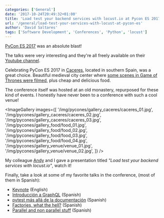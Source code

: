 ```yaml
---
categories: ['General']
date: '2017-10-24T20:49:32+01:00'
title: 'Load test your backend services with locust.io at Pycon ES 2017'
url: '/general/load-test-your-services-with-locust-at-pycon-es'
author: 'David Saltares'
tags: ['Software Development', 'Conferences', 'Python', 'locust']
---
```


[PyCon ES 2017](https://2017.es.pycon.org/en/) was an absolute blast!

The talks were very interesting and they're all freely available on their
[Youtube channel](https://www.youtube.com/watch?v=8QYnf8EVoRc&list=PLahUDl6AAwrhc_qBiZpn07_7tDZnapO9C).

Celebrating PyCon ES 2017 in [Caceres](https://en.wikipedia.org/wiki/C%C3%A1ceres,_Spain),
located in southern Spain, was a great choice. Beautiful medieval city center where [some
scenes in Game of Thrones were filmed](https://winteriscoming.net/2016/12/16/final-images-caceres-season-7-game-thrones/),
plus cheap and delicious food.

The conference itself was hosted at an old monastery, repurposed for these kind
of events. I honestly have never been to a conference with such a cool venue!

<ImageGallery
  images={[
    '/img/pycones/gallery_caceres/caceres_01.jpg',
    '/img/pycones/gallery_caceres/caceres_02.jpg',
    '/img/pycones/gallery_caceres/caceres_03.jpg',
    '/img/pycones/gallery_food/food_01.jpg',
    '/img/pycones/gallery_food/food_02.jpg',
    '/img/pycones/gallery_food/food_03.jpg',
    '/img/pycones/gallery_food/food_04.jpg',
    '/img/pycones/gallery_venue/venue_01.jpg',
    '/img/pycones/gallery_venue/venue_02.jpg',
  ]}
/>

My colleague [Andy](https://twitter.com/andyalmonte31) and I gave a
presentation titled _"Load test your backend services with locust.io"_, watch it!

<YouTube videoId="cuATUqwW6T8" />

Finally, take a look at some of my favorite talks in the conference, (most of them in Spanish):

- [Keynote](https://www.youtube.com/watch?v=ayQK6app_wA&list=PLahUDl6AAwrhc_qBiZpn07_7tDZnapO9C&index=33) (English)
- [Introducción a GraphQL](https://www.youtube.com/watch?v=RtyxhWH58cA&list=PLahUDl6AAwrhc_qBiZpn07_7tDZnapO9C&index=20) (Spanish)
- [pytest más allá de la documentación](https://www.youtube.com/watch?v=Sbd0N8mP1PM&list=PLahUDl6AAwrhc_qBiZpn07_7tDZnapO9C&index=21) (Spanish)
- [Factories, what the hell?](https://www.youtube.com/watch?v=9RIUYeaKX1Q&list=PLahUDl6AAwrhc_qBiZpn07_7tDZnapO9C&index=26) (Spanish)
- [Parallel and non parallel stuff](https://www.youtube.com/watch?v=0sgw0054KVY&list=PLahUDl6AAwrhc_qBiZpn07_7tDZnapO9C&index=59) (Spanish)
